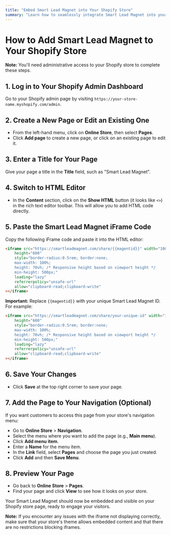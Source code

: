 ```yaml
---
title: "Embed Smart Lead Magnet into Your Shopify Store"
summary: "Learn how to seamlessly integrate Smart Lead Magnet into your Shopify store with this step-by-step guide."
---
```


# How to Add Smart Lead Magnet to Your Shopify Store

**Note:** You'll need administrative access to your Shopify store to complete these steps.

## 1. Log in to Your Shopify Admin Dashboard

Go to your Shopify admin page by visiting `https://your-store-name.myshopify.com/admin`.

## 2. Create a New Page or Edit an Existing One

- From the left-hand menu, click on **Online Store**, then select **Pages**.
- Click **Add page** to create a new page, or click on an existing page to edit it.

## 3. Enter a Title for Your Page

Give your page a title in the **Title** field, such as "Smart Lead Magnet".

## 4. Switch to HTML Editor

- In the **Content** section, click on the **Show HTML** button (it looks like `<>`) in the rich text editor toolbar. This will allow you to add HTML code directly.

## 5. Paste the Smart Lead Magnet iFrame Code

Copy the following iFrame code and paste it into the HTML editor:

```html
<iframe src="https://smartleadmagnet.com/share/{{magentid}}" width="100%"
    height="600"
    style="border-radius:0.5rem; border:none;
    max-width: 100%;
    height: 70vh; /* Responsive height based on viewport height */
    min-height: 500px;"
    loading="lazy"
    referrerpolicy="unsafe-url"
    allow="clipboard-read;clipboard-write"
></iframe>
```

**Important:** Replace `{{magentid}}` with your unique Smart Lead Magnet ID. For example:

```html
<iframe src="https://smartleadmagnet.com/share/your-unique-id" width="100%"
    height="600"
    style="border-radius:0.5rem; border:none;
    max-width: 100%;
    height: 70vh; /* Responsive height based on viewport height */
    min-height: 500px;"
    loading="lazy"
    referrerpolicy="unsafe-url"
    allow="clipboard-read;clipboard-write"
></iframe>
```

## 6. Save Your Changes

- Click **Save** at the top right corner to save your page.

## 7. Add the Page to Your Navigation (Optional)

If you want customers to access this page from your store's navigation menu:

- Go to **Online Store** > **Navigation**.
- Select the menu where you want to add the page (e.g., **Main menu**).
- Click **Add menu item**.
- Enter a **Name** for the menu item.
- In the **Link** field, select **Pages** and choose the page you just created.
- Click **Add** and then **Save Menu**.

## 8. Preview Your Page

- Go back to **Online Store** > **Pages**.
- Find your page and click **View** to see how it looks on your store.

Your Smart Lead Magnet should now be embedded and visible on your Shopify store page, ready to engage your visitors.

**Note:** If you encounter any issues with the iframe not displaying correctly, make sure that your store's theme allows embedded content and that there are no restrictions blocking iframes.
